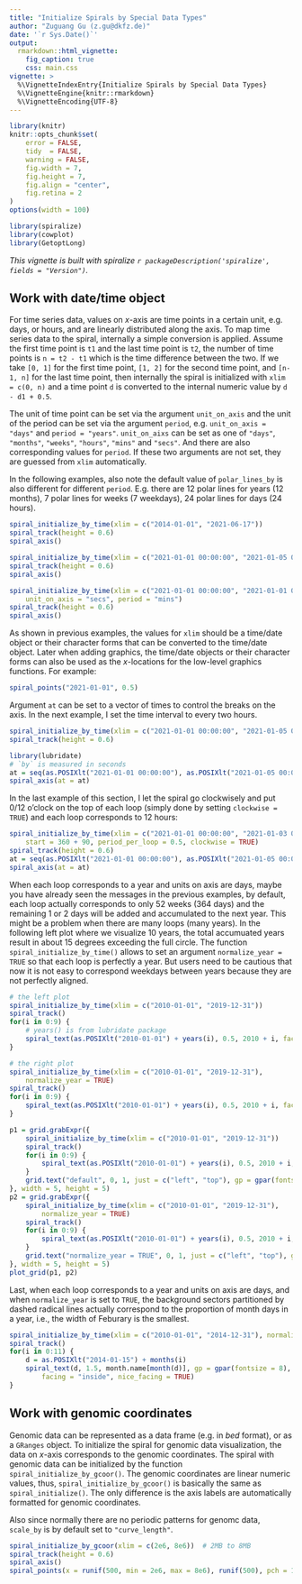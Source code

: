 ```yaml
---
title: "Initialize Spirals by Special Data Types"
author: "Zuguang Gu (z.gu@dkfz.de)"
date: '`r Sys.Date()`'
output: 
  rmarkdown::html_vignette:
    fig_caption: true
    css: main.css
vignette: >
  %\VignetteIndexEntry{Initialize Spirals by Special Data Types}
  %\VignetteEngine{knitr::rmarkdown}
  %\VignetteEncoding{UTF-8}
---
```


```r
library(knitr)
knitr::opts_chunk$set(
    error = FALSE,
    tidy  = FALSE,
    warning = FALSE,
    fig.width = 7,
    fig.height = 7,
    fig.align = "center",
    fig.retina = 2
)
options(width = 100)
```

```r
library(spiralize)
library(cowplot)
library(GetoptLong)
```

_This vignette is built with spiralize `r packageDescription('spiralize', fields = "Version")`._


## Work with date/time object

For time series data, values on _x_-axis are time points in a certain unit, e.g.
days, or hours, and are linearly distributed along the axis. To map time
series data to the spiral, internally a simple conversion is applied. Assume
the first time point is `t1` and the last time point is `t2`, the number of time points is `n = t2
- t1` which is the time difference between the two. If we take `[0, 1]` for the
first time point, `[1, 2]` for the second time point, and `[n-1, n]` for the last time point, then
internally the spiral is initialized with `xlim = c(0, n)` and a time point `d` is
converted to the internal numeric value by `d - d1 + 0.5`.

The unit of time point can be set via the argument `unit_on_axis` and the unit
of the period can be set via the argument `period`, e.g. `unit_on_axis =
"days"` and `period = "years"`. `unit_on_aixs` can be set as one of `"days"`,
`"months"`, `"weeks"`, `"hours"`, `"mins"` and `"secs"`. And there are also
corresponding values for `period`. If these two arguments are not set,
they are guessed from `xlim` automatically.

In the following examples, also note the default value of `polar_lines_by` is also different for different `period`. 
E.g. there are 12 polar lines for years (12 months), 7 polar lines for weeks (7 weekdays), 24 polar lines for days (24 hours).

```r
spiral_initialize_by_time(xlim = c("2014-01-01", "2021-06-17"))
spiral_track(height = 0.6)
spiral_axis()

spiral_initialize_by_time(xlim = c("2021-01-01 00:00:00", "2021-01-05 00:00:00"))
spiral_track(height = 0.6)
spiral_axis()

spiral_initialize_by_time(xlim = c("2021-01-01 00:00:00", "2021-01-01 00:10:00"),
    unit_on_axis = "secs", period = "mins")
spiral_track(height = 0.6)
spiral_axis()
```


As shown in previous examples, the values for `xlim` should be a time/date
object or their character forms that can be converted to the time/date object.
Later when adding graphics, the time/date objects or their character forms can
also be used as the _x_-locations for the low-level graphics functions. For example:

```r
spiral_points("2021-01-01", 0.5)
```

Argument `at` can be set to a vector of times to control the breaks on the axis.
In the next example, I set the time interval to every two hours.

```r
spiral_initialize_by_time(xlim = c("2021-01-01 00:00:00", "2021-01-05 00:00:00"))
spiral_track(height = 0.6)

library(lubridate)
# `by` is measured in seconds
at = seq(as.POSIXlt("2021-01-01 00:00:00"), as.POSIXlt("2021-01-05 00:00:00"), by = 2*60*60)
spiral_axis(at = at)
```

In the last example of this section, I let the spiral go clockwisely and put 0/12 o'clock on the 
top of each loop (simply done by setting `clockwise = TRUE`) and each loop corresponds to 12 hours:


```r
spiral_initialize_by_time(xlim = c("2021-01-01 00:00:00", "2021-01-03 00:00:00"),
    start = 360 + 90, period_per_loop = 0.5, clockwise = TRUE)
spiral_track(height = 0.6)
at = seq(as.POSIXlt("2021-01-01 00:00:00"), as.POSIXlt("2021-01-05 00:00:00"), by = 2*60*60)
spiral_axis(at = at)
```

When each loop corresponds to a year and units on axis are days, maybe you
have already seen the messages in the previous examples, by default, each loop
actually corresponds to only 52 weeks (364 days) and the remaining 1 or 2
days will be added and accumulated to the next year. This might be a problem
when there are many loops (many years). In the following left plot where we
visualize 10 years, the total accumuated years result in about 15 degrees exceeding
the full circle. The function `spiral_initialize_by_time()` allows to set an
argument `normalize_year = TRUE` so that each loop is perfectly a year. But
users need to be cautious that now it is not easy to correspond weekdays
between years because they are not perfectly aligned.


```r
# the left plot
spiral_initialize_by_time(xlim = c("2010-01-01", "2019-12-31"))
spiral_track()
for(i in 0:9) {
    # years() is from lubridate package
    spiral_text(as.POSIXlt("2010-01-01") + years(i), 0.5, 2010 + i, facing = "inside")
}

# the right plot
spiral_initialize_by_time(xlim = c("2010-01-01", "2019-12-31"),
    normalize_year = TRUE)
spiral_track()
for(i in 0:9) {
    spiral_text(as.POSIXlt("2010-01-01") + years(i), 0.5, 2010 + i, facing = "inside")
}

```

```r
p1 = grid.grabExpr({
    spiral_initialize_by_time(xlim = c("2010-01-01", "2019-12-31"))
    spiral_track()
    for(i in 0:9) {
        spiral_text(as.POSIXlt("2010-01-01") + years(i), 0.5, 2010 + i, facing = "inside")
    }
    grid.text("default", 0, 1, just = c("left", "top"), gp = gpar(fontsize = 14))
}, width = 5, height = 5)
p2 = grid.grabExpr({
    spiral_initialize_by_time(xlim = c("2010-01-01", "2019-12-31"),
        normalize_year = TRUE)
    spiral_track()
    for(i in 0:9) {
        spiral_text(as.POSIXlt("2010-01-01") + years(i), 0.5, 2010 + i, facing = "inside")
    }
    grid.text("normalize_year = TRUE", 0, 1, just = c("left", "top"), gp = gpar(fontsize = 14))
}, width = 5, height = 5)
plot_grid(p1, p2)
```

Last, when each loop corresponds to a year and units on axis are days, and
when `normalize_year` is set to `TRUE`, the background sectors partitioned by
dashed radical lines actually correspond to the proportion of month days in a year, i.e., the
width of Feburary is the smallest.

```r
spiral_initialize_by_time(xlim = c("2010-01-01", "2014-12-31"), normalize_year = TRUE)
spiral_track()
for(i in 0:11) {
    d = as.POSIXlt("2014-01-15") + months(i)
    spiral_text(d, 1.5, month.name[month(d)], gp = gpar(fontsize = 8), 
        facing = "inside", nice_facing = TRUE)
}
```

## Work with genomic coordinates

Genomic data can be represented as a data frame (e.g. in _bed_ format), or as
a `GRanges` object. To initialize the spiral for genomic data visualization,
the data on _x_-axis corresponds to the genomic coordinates. The spiral with
genomic data can be initialized by the function
`spiral_initialize_by_gcoor()`.  The genomic coordinates are linear numeric
values, thus, `spiral_initialize_by_gcoor()` is basically the same as
`spiral_initialize()`. The only difference is the axis labels are
automatically formatted for genomic coordinates.

Also since normally there are no periodic patterns for genomc data, `scale_by`
is by default set to `"curve_length"`.

```r
spiral_initialize_by_gcoor(xlim = c(2e6, 8e6))  # 2MB to 8MB
spiral_track(height = 0.6)
spiral_axis()
spiral_points(x = runif(500, min = 2e6, max = 8e6), runif(500), pch = 16, gp = gpar(col = 2))
```
